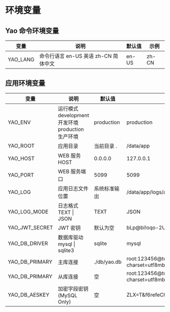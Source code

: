 # 环境变量

## Yao 命令环境变量

| 变量     | 说明                                 | 默认值 | 示例  |
| -------- | ------------------------------------ | ------ | ----- |
| YAO_LANG | 命令行语言 en-US 英语 zh-CN 简体中文 | en-US  | zh-CN |

## 应用环境变量

| 变量           | 说明                                                    | 默认值       | 示例                                                                         |
| -------------- | ------------------------------------------------------- | ------------ | ---------------------------------------------------------------------------- |
| YAO_ENV        | 运行模式 development 开发环境 <br/> production 生产环境 | production   | production                                                                   |
| YAO_ROOT       | 应用目录                                                | 当前目录 .   | /data/app                                                                    |
| YAO_HOST       | WEB 服务 HOST                                           | 0.0.0.0      | 127.0.0.1                                                                    |
| YAO_PORT       | WEB 服务端口                                            | 5099         | 5099                                                                         |
| YAO_LOG        | 应用日志文件位置                                        | 系统标准输出 | /data/app/logs/application.log                                               |
| YAO_LOG_MODE   | 日志格式 TEXT \| JSON                                   | TEXT         | JSON                                                                         |
| YAO_JWT_SECRET | JWT 密钥                                                | 默认为空     | bLp@bi!oqo-2U+hoTRUG                                                         |
| YAO_DB_DRIVER  | 数据库驱动 mysql \| sqlite3                             | sqlite       | mysql                                                                        |
| YAO_DB_PRIMARY | 主库连接                                                | ./db/yao.db  | root:123456@tcp(db-server:3306)/yao?charset=utf8mb4&parseTime=True&loc=Local |
| YAO_DB_PRIMARY | 从库连接                                                | 空           | root:123456@tcp(db-server:3306)/yao?charset=utf8mb4&parseTime=True&loc=Local |
| YAO_DB_AESKEY  | 加密字段密钥 (MySQL Only)                               | 空           | ZLX=T&f6refeCh-ro\*r@                                                        |
